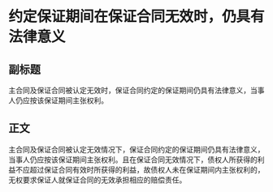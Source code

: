 # 约定保证期间在保证合同无效时，仍具有法律意义
## 副标题
主合同及保证合同被认定无效时，保证合同约定的保证期间仍具有法律意义，当事人仍应按该保证期间主张权利。
## 正文
主合同及保证合同被认定无效情况下，保证合同约定的保证期间仍具有法律意义，当事人仍应按该保证期间主张权利。且在保证合同无效情况下，债权人所获得的利益不应超过保证合同有效时所获得的利益，故债权人未在保证期间内主张权利的，无权要求保证人就保证合同的无效承担相应的赔偿责任。